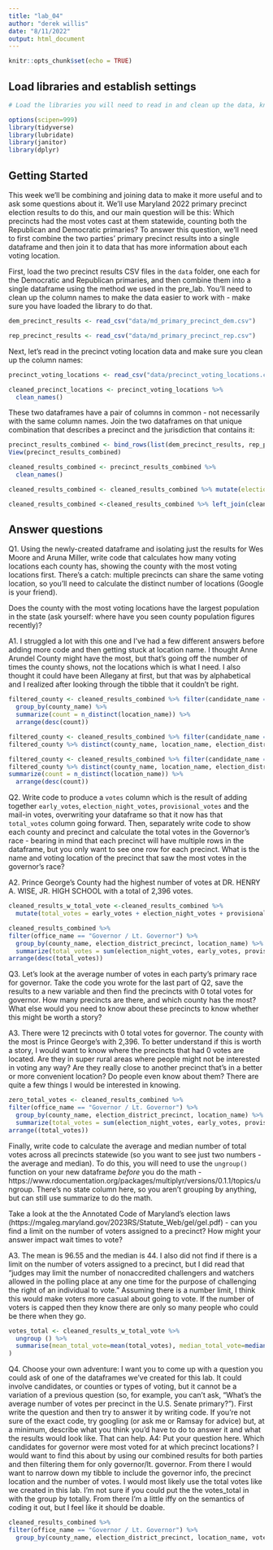 ```yaml
---
title: "lab_04"
author: "derek willis"
date: "8/11/2022"
output: html_document
---
```


```r
knitr::opts_chunk$set(echo = TRUE)
```

## Load libraries and establish settings
```r
# Load the libraries you will need to read in and clean up the data, knowing that you can go back and add a library and re-run this block after you get a look at the dataframes.

options(scipen=999)
library(tidyverse)
library(lubridate)
library(janitor)
library(dplyr)
```

## Getting Started

This week we'll be combining and joining data to make it more useful and to ask some questions about it. We'll use Maryland 2022 primary precinct election results to do this, and our main question will be this: Which precincts had the most votes cast at them statewide, counting both the Republican and Democratic primaries? To answer this question, we'll need to first combine the two parties' primary precinct results into a single dataframe and then join it to data that has more information about each voting location.

First, load the two precinct results CSV files in the `data` folder, one each for the Democratic and Republican primaries, and then combine them into a single dataframe using the method we used in the pre_lab. You'll need to clean up the column names to make the data easier to work with - make sure you have loaded the library to do that.

```r
dem_precinct_results <- read_csv("data/md_primary_precinct_dem.csv")
```

```r
rep_precinct_results <- read_csv("data/md_primary_precinct_rep.csv")
```

Next, let's read in the precinct voting location data and make sure you clean up the column names:

```r
precinct_voting_locations <- read_csv("data/precinct_voting_locations.csv")
```

```r
cleaned_precinct_locations <- precinct_voting_locations %>%
  clean_names() 
```

These two dataframes have a pair of columns in common - not necessarily with the same column names. Join the two dataframes on that unique combination that describes a precinct and the jurisdiction that contains it:

```r
precinct_results_combined <- bind_rows(list(dem_precinct_results, rep_precinct_results))
View(precinct_results_combined)
```

```r
cleaned_results_combined <- precinct_results_combined %>%
  clean_names() 
```

```r
cleaned_results_combined <- cleaned_results_combined %>% mutate(election_district_precinct= as.character(election_district_precinct))
```

```r
cleaned_results_combined <-cleaned_results_combined %>% left_join(cleaned_precinct_locations, by=c("county"="county_code", "election_district_precinct"="precinct_code"))
```

## Answer questions

Q1. Using the newly-created dataframe and isolating just the results for Wes Moore and Aruna Miller, write code that calculates how many voting locations each county has, showing the county with the most voting locations first. There's a catch: multiple precincts can share the same voting location, so you'll need to calculate the distinct number of locations (Google is your friend).

Does the county with the most voting locations have the largest population in the state (ask yourself: where have you seen county population figures recently)?

A1. I struggled a lot with this one and I've had a few different answers before adding more code and then getting stuck at location name. I thought Anne Arundel County might have the most, but that's going off the number of times the county shows, not the locations which is what I need. I also thought it could have been Allegany at first, but that was by alphabetical and I realized after looking through the tibble that it couldn't be right.
```r
filtered_county <- cleaned_results_combined %>% filter(candidate_name == "Wes Moore and Aruna Miller")
  group_by(county_name) %>%
  summarize(count = n_distinct(location_name)) %>%
  arrange(desc(count))
```

```r
filtered_county <- cleaned_results_combined %>% filter(candidate_name == "Wes Moore and Aruna Miller")
filtered_county %>% distinct(county_name, location_name, election_district_precinct)
```
```r
filtered_county <- cleaned_results_combined %>% filter(candidate_name == "Wes Moore and Aruna Miller")
filtered_county %>% distinct(county_name, location_name, election_district_precinct)
summarize(count = n_distinct(location_name)) %>%
  arrange(desc(count))
```

Q2. Write code to produce a `votes` column which is the result of adding together `early_votes`, `election_night_votes`, `provisional_votes` and the mail-in votes, overwriting your dataframe so that it now has that `total_votes` column going forward. Then, separately write code to show each county and precinct and calculate the total votes in the Governor's race - bearing in mind that each precinct will have multiple rows in the dataframe, but you only want to see one row for each precinct. What is the name and voting location of the precinct that saw the most votes in the governor's race? 

A2.  Prince George's County had the highest number of votes at DR. HENRY A. WISE, JR. HIGH SCHOOL with a total of 2,396 votes.

```r
cleaned_results_w_total_vote <-cleaned_results_combined %>%
  mutate(total_votes = early_votes + election_night_votes + provisional_votes + mail_in_ballot_1_votes + mail_in_ballot_2_votes)
```

```r
cleaned_results_combined %>%
filter(office_name == "Governor / Lt. Governor") %>% 
  group_by(county_name, election_district_precinct, location_name) %>%
  summarize(total_votes = sum(election_night_votes, early_votes, provisional_votes, mail_in_ballot_1_votes, mail_in_ballot_2_votes)) %>% 
arrange(desc(total_votes)) 
```

Q3. Let's look at the average number of votes in each party's primary race for governor. Take the code you wrote for the last part of Q2, save the results to a new variable and then find the precincts with 0 total votes for governor. How many precincts are there, and which county has the most? What else would you need to know about these precincts to know whether this might be worth a story?

A3. There were 12 precincts with 0 total votes for governor. The county with the most is Prince George's with 2,396. To better understand if this is worth a story, I would want to know where the precincts that had 0 votes are located. Are they in super rural areas where people might not be interested in voting any way? Are they really close to another precinct that's in a better or more convenient location? Do people even know about them? There are quite a few things I would be interested in knowing.

```r
zero_total_votes <- cleaned_results_combined %>%
filter(office_name == "Governor / Lt. Governor") %>% 
  group_by(county_name, election_district_precinct, location_name) %>%
  summarize(total_votes = sum(election_night_votes, early_votes, provisional_votes, mail_in_ballot_1_votes, mail_in_ballot_2_votes)) %>% 
arrange((total_votes))
```

Finally, write code to calculate the average and median number of total votes across all precincts statewide (so you want to see just two numbers - the average and median). To do this, you will need to use the `ungroup()` function on your new dataframe _before_ you do the math - https://www.rdocumentation.org/packages/multiplyr/versions/0.1.1/topics/ungroup. There's no state column here, so you aren't grouping by anything, but can still use summarize to do the math.

Take a look at the the Annotated Code of Maryland's election laws (https://mgaleg.maryland.gov/2023RS/Statute_Web/gel/gel.pdf) - can you find a limit on the number of voters assigned to a precinct? How might your answer impact wait times to vote?

A3. 
The mean is 96.55 and the median is 44. I also did not find if there is a limit on the number of voters assigned to a precinct, but I did read that "judges may limit the number of nonaccredited challengers and
watchers allowed in the polling place at any one time for the purpose of challenging the right of an individual
to vote." Assuming there is a number limit, I think this would make voters more casual about going to vote. If the number of voters is capped then they know there are only so many people who could be there when they go.

```r
votes_total <- cleaned_results_w_total_vote %>%
  ungroup () %>%
  summarise(mean_total_vote=mean(total_votes), median_total_vote=median(total_votes)
)
```


Q4. Choose your own adventure: I want you to come up with a question you could ask of one of the dataframes we've created for this lab. It could involve candidates, or counties or types of voting, but it cannot be a variation of a previous question (so, for example, you can't ask, "What's the average number of votes per precinct in the U.S. Senate primary?"). First write the question and then try to answer it by writing code. If you're not sure of the exact code, try googling (or ask me or Ramsay for advice) but, at a minimum, describe what you think you'd have to do to answer it and what the results would look like. That can help.
A4: Put your question here.
Which candidates for governor were most voted for at which precinct locations? I would want to find this about by using our combined results for both parties and then filtering them for only governor/lt. governor. From there I would want to narrow down my tibble to include the governor info, the precinct location and the number of votes. I would most likely use the total votes like we created in this lab. I'm not sure if you could put the the votes_total in with the group by totally. From there I'm a little iffy on the semantics of coding it out, but I feel like it should be doable.

```r
cleaned_results_combined %>%
filter(office_name == "Governor / Lt. Governor") %>% 
  group_by(county_name, election_district_precinct, location_name, votes_total) 
 ```